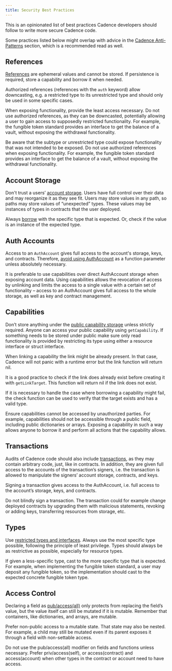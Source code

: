 ```yaml
---
title: Security Best Practices
---
```


This is an opinionated list of best practices Cadence developers should follow to write more secure Cadence code.

Some practices listed below might overlap with advice in the [Cadence Anti-Patterns](/cadence/design-patterns) section, which is a recommended read as well.

## References

[References](/cadence/language/references) are ephemeral values and cannot be stored. If persistence is required, store a capability and borrow it when needed.

Authorized references (references with the `auth` keyword) allow downcasting, e.g. a restricted type to its unrestricted type and should only be used in some specific cases.

When exposing functionality, provide the least access necessary. Do not use authorized references, as they can be downcasted, potentially allowing a user to gain access to supposedly restricted functionality. For example, the fungible token standard provides an interface to get the balance of a vault, without exposing the withdrawal functionality.

Be aware that the subtype or unrestricted type could expose functionality that was not intended to be exposed. Do not use authorized references when exposing functionality. For example, the fungible token standard provides an interface to get the balance of a vault, without exposing the withdrawal functionality.

## Account Storage

Don't trust a users’ [account storage](/cadence/language/accounts#account-storage). Users have full control over their data and may reorganize it as they see fit. Users may store values in any path, so paths may store values of “unexpected” types. These values may be instances of types in contracts that the user deployed.

Always [borrow](/cadence/language/capability-based-access-control) with the specific type that is expected. Or, check if the value is an instance of the expected type.

## Auth Accounts

Access to an `AuthAccount` gives full access to the account's storage, keys, and contracts. Therefore, [avoid using AuthAccount](cadence/anti-patterns#problem) as a function parameter unless absolutely necessary.

It is preferable to use capabilities over direct AuthAccount storage when exposing account data. Using capabilities allows the revocation of access by unlinking and limits the access to a single value with a certain set of functionality – access to an AuthAccount gives full access to the whole storage, as well as key and contract management.

## Capabilities

Don’t store anything under the [public capability storage](/cadence/language/capability-based-access-control) unless strictly required. Anyone can access your public capability using `getCapability`. If something needs to be stored under public make sure only read functionality is provided by restricting its type using either a resource interface or struct interface.

When linking a capability the link might be already present. In that case, Cadence will not panic with a runtime error but the link function will return nil.

It is a good practice to check if the link does already exist before creating it with `getLinkTarget`. This function will return nil if the link does not exist.

If it is necessary to handle the case where borrowing a capability might fail, the check function can be used to verify that the target exists and has a valid type.

Ensure capabilities cannot be accessed by unauthorized parties. For example, capabilities should not be accessible through a public field, including public dictionaries or arrays. Exposing a capability in such a way allows anyone to borrow it and perform all actions that the capability allows.

## Transactions

Audits of Cadence code should also include [transactions](/cadence/language/transactions), as they may contain arbitrary code, just, like in contracts. In addition, they are given full access to the accounts of the transaction’s signers, i.e. the transaction is allowed to manipulate the signers’ account storage, contracts, and keys.

Signing a transaction gives access to the AuthAccount, i.e. full access to the account’s storage, keys, and contracts.

Do not blindly sign a transaction. The transaction could for example change deployed contracts by upgrading them with malicious statements, revoking or adding keys, transferring resources from storage, etc.

## Types

Use [restricted types and interfaces](/cadence/language/restricted-types). Always use the most specific type possible, following the principle of least privilege. Types should always be as restrictive as possible, especially for resource types.

If given a less-specific type, cast to the more specific type that is expected. For example, when implementing the fungible token standard, a user may deposit any fungible token, so the implementation should cast to the expected concrete fungible token type.

## Access Control

Declaring a field as [pub/access(all)](/cadence/language/access-control) only protects from replacing the field’s value, but the value itself can still be mutated if it is mutable. Remember that containers, like dictionaries, and arrays, are mutable.

Prefer non-public access to a mutable state. That state may also be nested. For example, a child may still be mutated even if its parent exposes it through a field with non-settable access.

Do not use the pub/access(all) modifier on fields and functions unless necessary. Prefer priv/access(self), or access(contract) and access(account) when other types in the contract or account need to have access.
